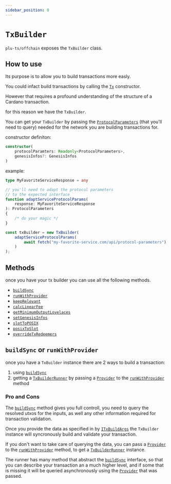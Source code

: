 ```yaml
---
sidebar_position: 0
---
```


# `TxBuilder`

`plu-ts/offchain` exposes the `TxBuilder` class.

## How to use

Its purpose is to allow you to build transactions more easly.

You could infact build transactions by calling the [`Tx`](../cardano-ledger-ts/classes/Tx) constructor.

However that requires a profound understanding of the structure of a Cardano transaction.

for this reason we have the `TxBuilder`.

You can get your `TxBuilder` by passing the [`ProtocolParameters`](../cardano-ledger-ts/interfaces/ProtocolParameters) (that you'll need to query)
needed for the network you are building transactions for.

constructor definiton:
```ts
constructor(
    protocolParamters: Readonly<ProtocolParameters>,
    genesisInfos?: GenesisInfos
)
```

example:
```ts
type MyFavoriteServiceResponse = any

// you'll need to adapt the protocol parameters
// to the expected interface
function adaptServiceProtocolParams(
    response: MyFavoriteServiceResponse
): ProtocolParameters
{
    /* do your magic */
}

const txBuilder = new TxBuilder(
    adaptServiceProtocolParams(
        await fetch("my-favorite-service.com/api/protocol-parameters")
    )
);
```

## Methods

once you have your tx builder you can use all the following methods.

- [`buildSync`](./buildSync)
- [`runWithProvider`](./runWithProvider)
- [`keepRelevant`](./keepRelevant)
- [`calcLinearFee`](./calcLinearFee)
- [`getMinimumOutputLovelaces`](./getMinimumOutputLovelaces)
- [`setGenesisInfos`](./setGenesisInfos)
- [`slotToPOSIX`](./slotToPOSIX)
- [`posixToSlot`](./posixToSlot)
- [`overrideTxRedeemers`](./overrideTxRedeemers)

## `buildSync` or `runWithProvider`

once you have a `TxBuilder` instance there are 2 ways to build a transaction:

1) using [`buildSync`](./buildSync)
2) getting a [`TxBuilderRunner`](../TxBuilderRunner%20API/TxBuilderRunner) by passing a
[`Provider`](../TxBuilderRunner%20API/providers#provider) to the [`runWithProvider`](./runWithProvider) method

### Pro and Cons

The [`buildSync`](./buildSync) method gives you full controll,
you need to query the resolved utxos for the inputs,
as well any other information required for transaction validation.

Once you provide the data as specified in by [`ITxBuildArgs`](./buildSync#itxbuildargs)
the `TxBuilder` instance will syncronously build and validate your transaction.

If you don't want to take care of querying the data, you can pass a [`Provider`](../TxBuilderRunner%20API/providers#provider)
to the [`runWithProvider`](./runWithProvider) method,
to get a [`TxBuilderRunner`](../TxBuilderRunner%20API/TxBuilderRunner) instance.

The runner has many method that abstract the [`buildSync`](./buildSync) interface,
so that you can describe your transaction an a much higher level,
and if some that is missing it will be queried asynchronously using the [`Provider`](../TxBuilderRunner%20API/providers#provider) that was passed.
